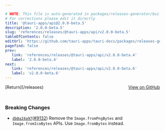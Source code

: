 ```yaml
---

# NOTE: This file is auto-generated in packages/releases-generator/build.ts
# For corrections please edit it directly
title: '@tauri-apps/api@2.0.0-beta.5'
description: '2.0.0-beta.5'
slug: 'references/releases/@tauri-apps/api/v2.0.0-beta.5'
tableOfContents: false
editUrl: 'https://github.com/tauri-apps/tauri-docs/packages/releases-generator/build.ts'
pagefind: false
prev:
   link: 'references/releases/@tauri-apps/api/v2.0.0-beta.4'
   label: '2.0.0-beta.4'
next:
   link: 'references/releases/@tauri-apps/api/v2.0.0-beta.6'
   label: 'v2.0.0-beta.6'
---
```


<div style="margin-bottom:3rem; display: flex; justify-content: space-between; align-items: center"><span>[Return](/releases)</span><span><a href="https://github.com/tauri-apps/tauri/releases/tag/@tauri-apps/api-v2.0.0-beta.5">View on GitHub</a></span></div>

### Breaking Changes

- [`db0a24a97`](https://www.github.com/tauri-apps/tauri/commit/db0a24a973191752aeecfbd556faa254b0f17e79)([#9132](https://www.github.com/tauri-apps/tauri/pull/9132)) Remove the `Image.fromPngBytes` and `Image.fromIcoBytes` APIs. Use `Image.fromBytes` instead.


